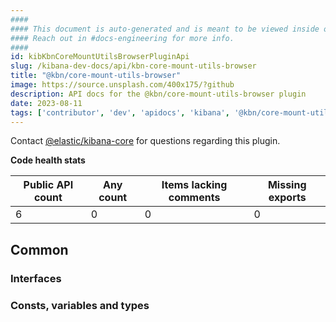 ```yaml
---
####
#### This document is auto-generated and is meant to be viewed inside our experimental, new docs system.
#### Reach out in #docs-engineering for more info.
####
id: kibKbnCoreMountUtilsBrowserPluginApi
slug: /kibana-dev-docs/api/kbn-core-mount-utils-browser
title: "@kbn/core-mount-utils-browser"
image: https://source.unsplash.com/400x175/?github
description: API docs for the @kbn/core-mount-utils-browser plugin
date: 2023-08-11
tags: ['contributor', 'dev', 'apidocs', 'kibana', '@kbn/core-mount-utils-browser']
---
```




Contact [@elastic/kibana-core](https://github.com/orgs/elastic/teams/kibana-core) for questions regarding this plugin.

**Code health stats**

| Public API count  | Any count | Items lacking comments | Missing exports |
|-------------------|-----------|------------------------|-----------------|
| 6 | 0 | 0 | 0 |

## Common

### Interfaces
<DocDefinitionList data={kbnCoreMountUtilsBrowserObj.common.interfaces}/>

### Consts, variables and types
<DocDefinitionList data={kbnCoreMountUtilsBrowserObj.common.misc}/>

